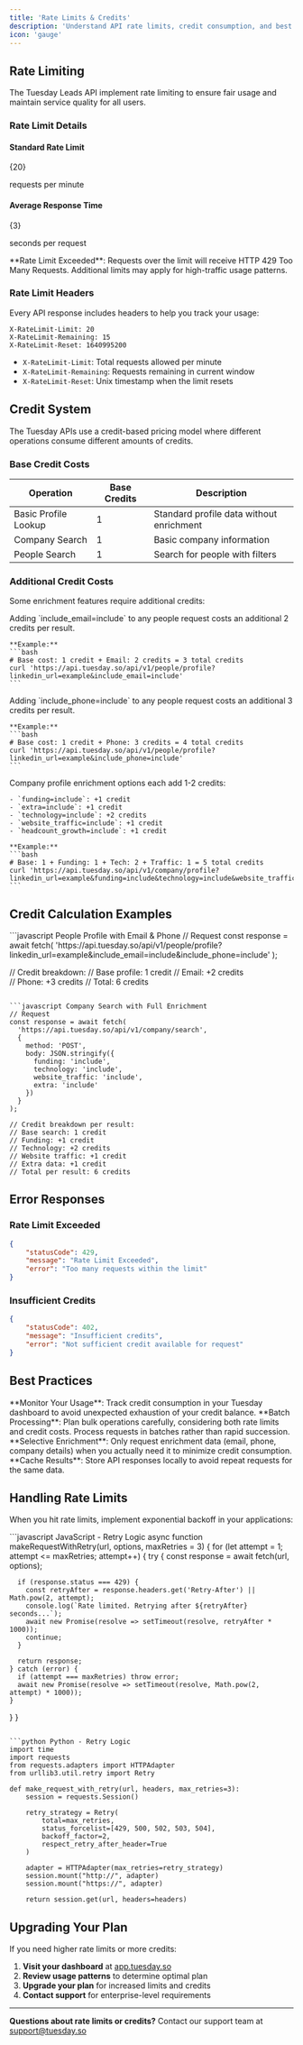 ```yaml
---
title: 'Rate Limits & Credits'
description: 'Understand API rate limits, credit consumption, and best practices for efficient usage'
icon: 'gauge'
---
```


## Rate Limiting

The Tuesday Leads API implement rate limiting to ensure fair usage and maintain service quality for all users.

### Rate Limit Details

<div className="grid grid-cols-1 md:grid-cols-2 gap-4">
  <div className="border rounded-lg p-4">
    <h4 className="font-semibold text-lg mb-2">Standard Rate Limit</h4>
          <p className="text-3xl font-bold text-blue-600 mb-1">{20}</p>
    <p className="text-sm text-gray-600">requests per minute</p>
  </div>
  
  <div className="border rounded-lg p-4">
    <h4 className="font-semibold text-lg mb-2">Average Response Time</h4>
          <p className="text-3xl font-bold text-green-600 mb-1">{3}</p>
    <p className="text-sm text-gray-600">seconds per request</p>
  </div>
</div>

<Warning>
**Rate Limit Exceeded**: Requests over the limit will receive HTTP 429 Too Many Requests. Additional limits may apply for high-traffic usage patterns.
</Warning>

### Rate Limit Headers

Every API response includes headers to help you track your usage:

```http
X-RateLimit-Limit: 20
X-RateLimit-Remaining: 15
X-RateLimit-Reset: 1640995200
```

- `X-RateLimit-Limit`: Total requests allowed per minute
- `X-RateLimit-Remaining`: Requests remaining in current window  
- `X-RateLimit-Reset`: Unix timestamp when the limit resets

## Credit System

The Tuesday APIs use a credit-based pricing model where different operations consume different amounts of credits.

### Base Credit Costs

<div className="overflow-x-auto">
  <table className="min-w-full border-collapse border border-gray-300">
    <thead>
      <tr className="bg-gray-50">
        <th className="border border-gray-300 px-4 py-2 text-left">Operation</th>
        <th className="border border-gray-300 px-4 py-2 text-center">Base Credits</th>
        <th className="border border-gray-300 px-4 py-2 text-left">Description</th>
      </tr>
    </thead>
    <tbody>
      <tr>
        <td className="border border-gray-300 px-4 py-2">Basic Profile Lookup</td>
        <td className="border border-gray-300 px-4 py-2 text-center font-semibold">1</td>
        <td className="border border-gray-300 px-4 py-2">Standard profile data without enrichment</td>
      </tr>
      <tr className="bg-gray-50">
        <td className="border border-gray-300 px-4 py-2">Company Search</td>
        <td className="border border-gray-300 px-4 py-2 text-center font-semibold">1</td>
        <td className="border border-gray-300 px-4 py-2">Basic company information</td>
      </tr>
      <tr>
        <td className="border border-gray-300 px-4 py-2">People Search</td>
        <td className="border border-gray-300 px-4 py-2 text-center font-semibold">1</td>
        <td className="border border-gray-300 px-4 py-2">Search for people with filters</td>
      </tr>
    </tbody>
  </table>
</div>

### Additional Credit Costs

Some enrichment features require additional credits:

<AccordionGroup>
  <Accordion title="Email Enrichment (+2 credits)">
    Adding `include_email=include` to any people request costs an additional 2 credits per result.
    
    **Example:**
    ```bash
    # Base cost: 1 credit + Email: 2 credits = 3 total credits
    curl 'https://api.tuesday.so/api/v1/people/profile?linkedin_url=example&include_email=include'
    ```
  </Accordion>

  <Accordion title="Phone Number Enrichment (+3 credits)">
    Adding `include_phone=include` to any people request costs an additional 3 credits per result.
    
    **Example:**
    ```bash
    # Base cost: 1 credit + Phone: 3 credits = 4 total credits  
    curl 'https://api.tuesday.so/api/v1/people/profile?linkedin_url=example&include_phone=include'
    ```
  </Accordion>

  <Accordion title="Company Enrichment Features">
    Company profile enrichment options each add 1-2 credits:
    
    - `funding=include`: +1 credit
    - `extra=include`: +1 credit  
    - `technology=include`: +2 credits
    - `website_traffic=include`: +1 credit
    - `headcount_growth=include`: +1 credit
    
    **Example:**
    ```bash
    # Base: 1 + Funding: 1 + Tech: 2 + Traffic: 1 = 5 total credits
    curl 'https://api.tuesday.so/api/v1/company/profile?linkedin_url=example&funding=include&technology=include&website_traffic=include'
    ```
  </Accordion>
</AccordionGroup>

## Credit Calculation Examples

<CodeGroup>
```javascript People Profile with Email & Phone
// Request
const response = await fetch(
  'https://api.tuesday.so/api/v1/people/profile?linkedin_url=example&include_email=include&include_phone=include'
);

// Credit breakdown:
// Base profile: 1 credit
// Email: +2 credits  
// Phone: +3 credits
// Total: 6 credits
```

```javascript Company Search with Full Enrichment  
// Request
const response = await fetch(
  'https://api.tuesday.so/api/v1/company/search',
  {
    method: 'POST',
    body: JSON.stringify({
      funding: 'include',
      technology: 'include', 
      website_traffic: 'include',
      extra: 'include'
    })
  }
);

// Credit breakdown per result:
// Base search: 1 credit
// Funding: +1 credit
// Technology: +2 credits
// Website traffic: +1 credit  
// Extra data: +1 credit
// Total per result: 6 credits
```
</CodeGroup>

## Error Responses

### Rate Limit Exceeded
```json
{
    "statusCode": 429,
    "message": "Rate Limit Exceeded", 
    "error": "Too many requests within the limit"
}
```

### Insufficient Credits
```json
{
    "statusCode": 402,
    "message": "Insufficient credits",
    "error": "Not sufficient credit available for request"
}
```

## Best Practices

<Tip>
**Monitor Your Usage**: Track credit consumption in your Tuesday dashboard to avoid unexpected exhaustion of your credit balance.
</Tip>

<Tip>
**Batch Processing**: Plan bulk operations carefully, considering both rate limits and credit costs. Process requests in batches rather than rapid succession.
</Tip>

<Tip>
**Selective Enrichment**: Only request enrichment data (email, phone, company details) when you actually need it to minimize credit consumption.
</Tip>

<Tip>
**Cache Results**: Store API responses locally to avoid repeat requests for the same data.
</Tip>

## Handling Rate Limits

When you hit rate limits, implement exponential backoff in your applications:

<CodeGroup>
```javascript JavaScript - Retry Logic
async function makeRequestWithRetry(url, options, maxRetries = 3) {
  for (let attempt = 1; attempt <= maxRetries; attempt++) {
    try {
      const response = await fetch(url, options);
      
      if (response.status === 429) {
        const retryAfter = response.headers.get('Retry-After') || Math.pow(2, attempt);
        console.log(`Rate limited. Retrying after ${retryAfter} seconds...`);
        await new Promise(resolve => setTimeout(resolve, retryAfter * 1000));
        continue;
      }
      
      return response;
    } catch (error) {
      if (attempt === maxRetries) throw error;
      await new Promise(resolve => setTimeout(resolve, Math.pow(2, attempt) * 1000));
    }
  }
}
```

```python Python - Retry Logic
import time
import requests
from requests.adapters import HTTPAdapter
from urllib3.util.retry import Retry

def make_request_with_retry(url, headers, max_retries=3):
    session = requests.Session()
    
    retry_strategy = Retry(
        total=max_retries,
        status_forcelist=[429, 500, 502, 503, 504],
        backoff_factor=2,
        respect_retry_after_header=True
    )
    
    adapter = HTTPAdapter(max_retries=retry_strategy)
    session.mount("http://", adapter)
    session.mount("https://", adapter)
    
    return session.get(url, headers=headers)
```
</CodeGroup>

## Upgrading Your Plan

If you need higher rate limits or more credits:

1. **Visit your dashboard** at [app.tuesday.so](https://app.tuesday.so)
2. **Review usage patterns** to determine optimal plan
3. **Upgrade your plan** for increased limits and credits
4. **Contact support** for enterprise-level requirements

---

**Questions about rate limits or credits?** Contact our support team at [support@tuesday.so](mailto:support@tuesday.so) 